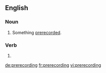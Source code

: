 {{also|pre-recording}}
==English==

===Noun===
{{en-noun}}

# Something [[prerecord]]ed.

===Verb===
{{head|en|present participle}}

# {{present participle of|prerecord|lang=en|nocat=1}}

[[de:prerecording]]
[[fr:prerecording]]
[[vi:prerecording]]